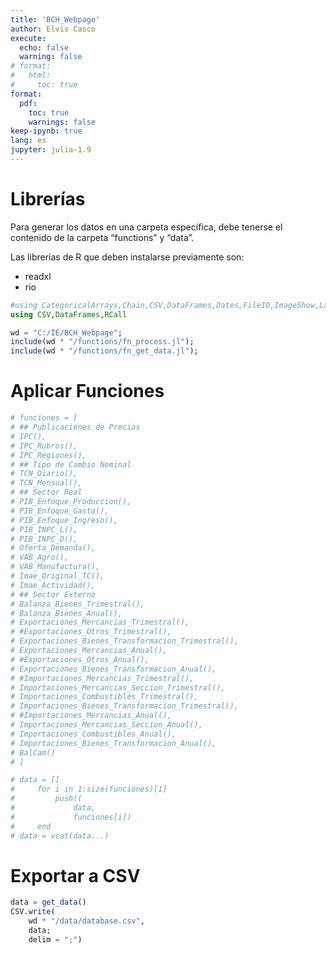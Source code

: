 ```yaml
---
title: 'BCH_Webpage'
author: Elvis Casco
execute:
  echo: false
  warning: false
# format: 
#   html:
#     toc: true
format: 
  pdf:
    toc: true
    warnings: false
keep-ipynb: true
lang: es
jupyter: julia-1.9
---
```


# Librerías

Para generar los datos en una carpeta específica, debe tenerse el contenido de la carpeta "functions" y "data".

Las librerías de R que deben instalarse previamente son:

- readxl
- rio

```julia
#using CategoricalArrays,Chain,CSV,DataFrames,Dates,FileIO,ImageShow,LaTeXStrings,Metrics,Plots,Plotly,PrettyTables,RCall,Statistics,StatsBase,StatsPlots,StateSpaceModels,XLSX;
using CSV,DataFrames,RCall

wd = "C:/IE/BCH_Webpage";
include(wd * "/functions/fn_process.jl");
include(wd * "/functions/fn_get_data.jl");
```

# Aplicar Funciones

```julia
# funciones = [
# ## Publicaciones de Precios
# IPC(),
# IPC_Rubros(),
# IPC_Regiones(),
# ## Tipo de Cambio Nominal
# TCN_Diario(),
# TCN_Mensual(),
# ## Sector Real
# PIB_Enfoque_Produccion(),
# PIB_Enfoque_Gasto(),
# PIB_Enfoque_Ingreso(),
# PIB_INPC_L(),
# PIB_INPC_D(),
# Oferta_Demanda(),
# VAB_Agro(),
# VAB_Manufactura(),
# Imae_Original_TC(),
# Imae_Actividad(),
# ## Sector Externo
# Balanza_Bienes_Trimestral(),
# Balanza_Bienes_Anual(),
# Exportaciones_Mercancias_Trimestral(),
# #Exportaciones_Otros_Trimestral(),
# Exportaciones_Bienes_Transformacion_Trimestral(),
# Exportaciones_Mercancias_Anual(),
# #Exportaciones_Otros_Anual(),
# Exportaciones_Bienes_Transformacion_Anual(),
# #Importaciones_Mercancias_Trimestral(),
# Importaciones_Mercancias_Seccion_Trimestral(),
# Importaciones_Combustibles_Trimestral(),
# Importaciones_Bienes_Transformacion_Trimestral(),
# #Importaciones_Mercancias_Anual(),
# Importaciones_Mercancias_Seccion_Anual(),
# Importaciones_Combustibles_Anual(),
# Importaciones_Bienes_Transformacion_Anual(),
# BalCam()
# ]

# data = []
#     for i in 1:size(funciones)[1]
#         push!(
#             data,
#             funciones[i])
#     end
# data = vcat(data...)
```

# Exportar a CSV

```julia
data = get_data()
CSV.write(
    wd * "/data/database.csv",
    data;
    delim = ";")
```



```julia

```



```julia

```



```julia

```



```julia

```



```julia

```



```julia

```



```julia

```



```julia

```



```julia

```



```julia

```



```julia

```



```julia

```



```julia

```



```julia

```



```julia

```



```julia

```



```julia

```



```julia

```



```julia

```



```julia

```



```julia

```



```julia

```



```julia

```



```julia

```



```julia

```
